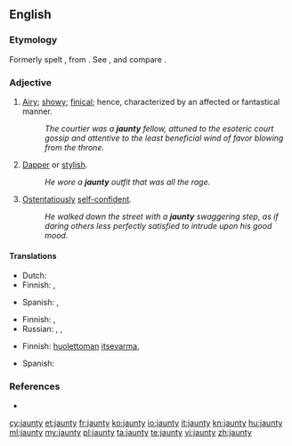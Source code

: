 ==English==

===Etymology===
Formerly spelt {{term|janty}}, from {{etyl|fr}} {{term|gentil}}. See {{term|gentle}}, and compare {{term|genty}}.

===Adjective===
{{en-adj|jaunti|er}}

# [[airy|Airy]]; [[showy]]; [[finical]]; hence, characterized by an affected or fantastical manner.
#: ''The courtier was a '''jaunty''' fellow, attuned to the esoteric court gossip and attentive to the least beneficial wind of favor blowing from the throne.''
# [[dapper|Dapper]] or [[stylish]].
#: ''He wore a '''jaunty''' outfit that was all the rage.''
# [[ostentatious|Ostentatiously]] [[self-confident]].
#: ''He walked down the street with a '''jaunty''' swaggering step, as if daring others less perfectly satisfied to intrude upon his good mood.''

====Translations====
{{trans-top|airy, showy, or affected}}
* Dutch: {{t+|nl|luchtig}}
* Finnish: {{t-|fi|leuhka}}, {{t-|fi|kopea}}
{{trans-mid}}
* Spanish: {{t+|es|alegre}}, {{t-|es|animado}}
{{trans-bottom}}

{{trans-top|dapper or stylish}}
* Finnish: {{t-|fi|tyylikäs}}, {{t-|fi|leuhka}}
* Russian: {{t+|ru|изысканный|m|tr=izýskannyj|sc=Cyrl}}, {{t+|ru|стильный|m|tr=stílʼnyj|sc=Cyrl}}, {{t+|ru|изящный|m|tr=izjáščnyj|sc=Cyrl}}
{{trans-mid}}
{{trans-bottom}}

{{trans-top|ostentatiously self-confident}}
* Finnish: [[huoleton|huolettoman]] [[itsevarma]], {{t-|fi|leuhka}}
{{trans-mid}}
* Spanish: {{t-|es|desenvuelto}}
{{trans-bottom}}

===References===
* {{projectlink|1911|Jaunting-Car}}

[[cy:jaunty]]
[[et:jaunty]]
[[fr:jaunty]]
[[ko:jaunty]]
[[io:jaunty]]
[[it:jaunty]]
[[kn:jaunty]]
[[hu:jaunty]]
[[ml:jaunty]]
[[my:jaunty]]
[[pl:jaunty]]
[[ta:jaunty]]
[[te:jaunty]]
[[vi:jaunty]]
[[zh:jaunty]]